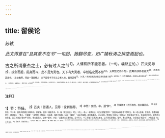 ```yaml
---
---
---
```

title: 留侯论
---



苏轼

*此文得意在“且其意不在书”一句起，掀翻尽变，如广陵秋涛之排空而起也。*

古之所谓豪杰之士，必有过人之节<sup>1】。人情有所不能忍者。（一句，巉然立论。）匹夫见辱<sup>2】，拔剑而起，挺身而斗，此不足为勇也。天下有大勇者，卒然临之而不惊<sup>3】，无故加之而不怒，此其所挟持者甚大<sup>4】，而其志甚远也。（上论巉然，得此一落始畅。）
夫子房受书于圯上之老人也，其事甚怪<sup>5】。（人事。）然亦安知其非秦之世有隐君子者<sup>6】，出而试之？（先作浅笔略断。）观其所以微见其意者<sup>7】，皆圣贤相与警戒之义，（先作浅笔，就事略证。）而世不察，以为鬼物<sup>8】，亦已过矣。（先作浅笔略驳。）且其意不在书。（至此别作深笔发议，此一句，乃一篇之头也。）当韩之亡，秦之方盛也，以刀锯鼎镬待天下之士<sup>9】，其平居无罪夷灭者<sup>10】，不可胜数，虽有贲、育<sup>11】，无所复施<sup>17】。（笔力劲甚。）夫持法太急者，其锋不可犯，而其势未可乘<sup>13】3。（笔力劲甚。）子房不忍忿忿之心，以匹夫之力，而逞于一击之间<sup>13】。当此之时，子房之不死者，其间不能容发<sup>15】，盖亦已危矣。（笔力劲甚。）千金之子<sup>15】，不死于盗贼<sup>17】，何者？其身之可爱，而盗贼之不足以死也<sup>18】。（上文笔力劲甚，此略作抒缓。）子房以盖世之才，不为伊尹、太公之谋<sup>19】，而特出于荆轲、聂政之计<sup>2】，以侥幸于不死，（妙论，可感。）此圯上老人所为深惜者也。（抒缓。）是故倨傲鲜腆而深折之<sup>20】，彼其能有所忍也，然后可以就大事，故曰：“孺子可教也<sup>2】。”（妙论，可感。看他连作三起笔，皆劲甚；连作三落，又皆抒缓。）
楚庄王伐郑，郑伯肉祖牵羊以迎，庄王曰：“其君能下人，必能信用其民矣。”遂舍之＠。（一证。）勾践之困于会稽，而归臣妾于吴者，三年
而不倦<sup>20】。（又一证。二证不甚相伦，却是行文到此时，更少不得。）且夫有报人之志，而不能下人者，是匹夫之刚也。夫老人者，以为子房才有馀，而忧其度量之不足，故深折其少年刚锐之气，使之忍小忿而就大谋。（此先生自己无中生有之论，却说得极透彻。看他下文紧接“何则”二字。）何则？非有平生之素<sup>5】，卒然相遇于草野之间，而命以仆妾之役<sup>2】，油然而不怪者<sup>18】，此固秦皇之所不能惊，而项籍之所不能怒也。（妙，妙。可感，可念。至此，一论已毕，下乃余勇成文。）
观夫高祖之所以胜，项籍之所以败者，在能忍与不能忍之间而已矣。（忽推说到高帝、项籍。）项籍唯不能忍，是以百战百胜，而轻用其锋<sup>2】；高祖忍之，养其全锋而待其弊<sup>3】，此子房教之也。（此段，本已推开子房，却仍归功子房，真乃恣情、恣笔之文。）当淮阴破齐而欲自王，高祖发怒，见于词色<sup>11】。由此观之，犹有刚强不忍之气，非子房其谁全之<sup>3】？（只为欲畅忍不忍二论，故推开子房，再说高帝。又偶因手便，仍结归子房耳。看他却又还一证佐，恣情、恣笔，一至于此哉！）
太史公疑子房以为魁梧奇伟，而其状貌乃如妇人女子，不称其志气<sup>3】。呜呼！此其所以为子房欤！（余波，更复胜。）

<sup>注释】

<sup>1】节：节操。
<sup>2】匹夫：普通人。见辱：受到侮辱。
<sup>3】卒然：突然。卒，通“猝”。
<sup>4】所挟持者：所怀抱的。指志趣高远。
<sup>5】子房：张良，字子房。因佐刘邦建立汉朝有功，封留侯。受书：接受兵书。书，指《太公兵法》。圯上：桥上。老人：指黄石公。《史记·留侯世家》：“良尝闲从容步游下邳圯上，有一老父衣褐，至良所，直堕其履圯下，顾谓良曰：“孺子，下取履！＇良愕然，欲殴之。为其老，强忍下取履。父曰：“履我！＇良业为取履，因长跪履之。父以足受，笑而去。”后老父（黄石公）约见张良于桥上，张良两次迟到，受到老父的责备。第三次张良“夜未半”即往，老父很高兴，送他一部书，并说：“读此则为王者师矣。后十年兴，十三年孺子见我济北谷城，山下黄石即我矣。”语毕，老父即离去。次日张良“视其书”，才知道是《太公兵法》。
<sup>6】隐君子：隐居的名士。
<sup>7】观其：唯他。其，指黄石公。微：略微、隐约。见：同“现”。
<sup>8】以为鬼物：因黄石公的事迹较为离奇，语或涉荒诞，所以也有人认为他并非人，而是鬼神之类。王充《论衡·自然》：“或曰······张良游泗水之上，遇黄石公，授太公书。盖天佐汉诛秦，故命令神石为鬼书授人。”
<sup>9】刀锯鼎镬（huò或）：古代残酷的刑具。
<sup>10】夷灭；灭族。夷，削平，消灭。
<sup>11】贲、（bēn奔）育：孟贲、夏育。二人均系古代勇士。
<sup>12】无所复施：没有什么本领可以施展。
<sup>13】其势未可乘：其势方盛，无可乘之机。
<sup>14】逞于一击：逞，得意。一击，指张良年轻时在博浪沙（今河南武阳县东南）与大力士用大铁椎行刺秦始皇的事。当时行刺未中，秦始皇大搜天下，张良更换姓名，逃亡于下邳（今江苏睢宁北）。事见《史记·留侯世家》。
<sup>15】其间不能容发：其间连一根头发也容纳不下。比喻距离死亡很近，情况十分危险。
<sup>16】千金之子：有钱人家的子弟。
<sup>17】不死于盗贼：不会死在和盗贼的拼搏上。
<sup>18】不足以死：意为不值得去和他拼搏。
<sup>19】伊尹：名伊，尹是官名。伊尹是商朝的开国元勋。太公：即吕尚。参见苏轼《乐毅论》注16。
<sup>20】荆轲、聂政：战国时剌客。荆轲为燕太子丹派遣，曾去秦刺杀秦王。聂政为韩卿严仲子效命，曾谋杀韩相侠累。事见《史记·刺客列传》。
<sup>21】鲜牍（tǎn舔）：无礼、厚颜。折：挫折、侮辱。之：指张良。
<sup>22】孺子可教也：这是张良为黄石公穿上鞋子，黄石公深感满意以后所说的话。孺子，这孩子，指张良。
<sup>23】“楚庄王伐郑”六句：楚庄王伐郑，事见《左传·宣公十二年》。郑伯，郑襄公。肉袒，袒露胸臂，表示屈服。下人，屈于人下。信用其民，以信义管理他的百姓。舍之，释放了他（郑伯）。
<sup>24】“勾践之困于会稽”三句：《史记·越王勾践世家》：“吴王闻之，悉发精兵击越，败之夫椒。越王乃以余兵五千人，保栖于会稽，·····乃令大夫种行成于吴，膝行顿首曰：“君王亡臣勾践使陪臣种敢告下执事：勾践请为臣，妻为妾。＇吴王将许之。”归臣妾于吴，归属于吴国，充当其臣妾。
<sup>25】报人：向人报仇。
<sup>26】平生之素；平时交往甚多，十分有交情。
<sup>27】仆妾：奴仆婢妾。仆妾之役：指拾鞋、穿鞋等事。
<sup>28】油然：和顺的样子。
<sup>29】轻用其锋：轻易地消耗自己的兵力。
<sup>30】弊：疲困、衰败。
<sup>31】“当淮阴破齐”三句：公元前203年，韩信破齐，向刘邦请求封为假王（此时刘邦正被项羽的部队围困于荥阳）。刘邦闻讯大怒，斥责说：“吾困于此，旦暮望若来佐我，乃欲自立为王。”后在张良的示意下，为笼络韩信，才决定封他为齐王。事见《史记·淮阴侯列传》。淮阴，淮阴侯韩信。
<sup>32】非子房其谁全之：不是张良，谁又能来保全他呢？之，指刘邦。
<sup>33】“太史公疑子房以为魁梧奇伟”三句；《史记·留侯世家》：“太史公曰：······余以为其人计魁梧奇伟，至见其图，状貌如妇人好女。盖孔子曰：以貌取人，失之子羽。留侯亦云。”不称：不相称。